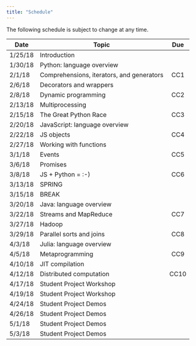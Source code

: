 ```yaml
---
title: "Schedule"
---
```

The following schedule is subject to change at any time.

| **Date** | **Topic**  | **Due** |
| ---------|------------|:----------------:|
| 1/25/18  | Introduction ||
| 1/30/18  | Python: language overview ||
| 2/1/18   | Comprehensions, iterators, and generators |CC1|
| 2/6/18   | Decorators and wrappers ||
| 2/8/18   | Dynamic programming |CC2|
| 2/13/18  | Multiprocessing ||
| 2/15/18  | The Great Python Race |CC3|
| 2/20/18  | JavaScript: language overview ||
| 2/22/18  | JS objects |CC4|
| 2/27/18  | Working with functions ||
| 3/1/18   | Events |CC5|
| 3/6/18   | Promises ||
| 3/8/18   | JS + Python = :-) |CC6|
| 3/13/18  | SPRING ||
| 3/15/18  | BREAK ||
| 3/20/18  | Java: language overview ||
| 3/22/18  | Streams and MapReduce |CC7|
| 3/27/18  | Hadoop ||
| 3/29/18  | Parallel sorts and joins |CC8|
| 4/3/18   | Julia: language overview ||
| 4/5/18   | Metaprogramming |CC9|
| 4/10/18  | JIT compilation  ||
| 4/12/18  | Distributed computation  |CC10|
| 4/17/18  | Student Project Workshop ||
| 4/19/18  | Student Project Workshop ||
| 4/24/18  | Student Project Demos ||
| 4/26/18  | Student Project Demos ||
| 5/1/18   | Student Project Demos ||
| 5/3/18   | Student Project Demos ||